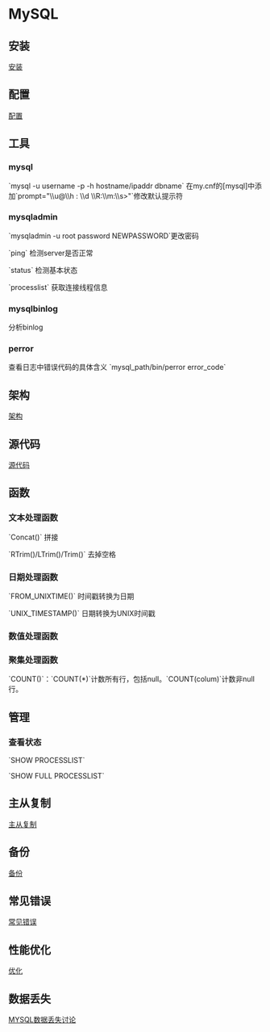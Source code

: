 =MySQL=

==安装==
[[install|安装]]

==配置==
[[conf|配置]]

== 工具 ==
===mysql===
`mysql -u username -p -h hostname/ipaddr dbname`
在my.cnf的[mysql]中添加`prompt="\\u@\\h : \\d \\R:\\m:\\s>"`修改默认提示符

=== mysqladmin ===
`mysqladmin -u root password NEWPASSWORD`更改密码

`ping` 检测server是否正常

`status` 检测基本状态

`processlist` 获取连接线程信息

=== mysqlbinlog ===
分析binlog

=== perror ===
查看日志中错误代码的具体含义
`mysql_path/bin/perror error_code`

== 架构 ==
[[struct|架构]]

== 源代码 ==
[[sourcecode/index|源代码]]

== 函数 ==
=== 文本处理函数 ===
`Concat()` 拼接

`RTrim()/LTrim()/Trim()` 去掉空格
=== 日期处理函数 ===
`FROM_UNIXTIME()` 时间戳转换为日期

`UNIX_TIMESTAMP()` 日期转换为UNIX时间戳

=== 数值处理函数 ===

=== 聚集处理函数 ===
`COUNT()`：`COUNT(*)`计数所有行，包括null。`COUNT(colum)`计数非null行。

== 管理 ==

=== 查看状态 ===
`SHOW PROCESSLIST`

`SHOW FULL PROCESSLIST`

== 主从复制 ==
[[replication|主从复制]]

==备份==
[[backup|备份]]

== 常见错误 ==
[[errors|常见错误]]

== 性能优化 ==
[[optimize|优化]]

== 数据丢失 ==
[[http://www.woqutech.com/?p=769|MYSQL数据丢失讨论]]
